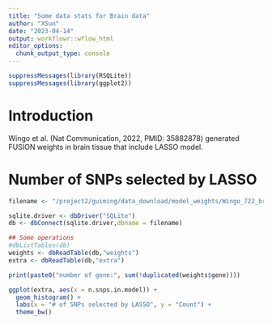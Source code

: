 ```yaml
---
title: "Some data stats for Brain data"
author: "XSun"
date: "2023-04-14"
output: workflowr::wflow_html
editor_options:
  chunk_output_type: console
---
```


```r
suppressMessages(library(RSQLite))
suppressMessages(library(ggplot2))
```

# Introduction

Wingo et al. (Nat Communication, 2022, PMID: 35882878) generated FUSION weights in brain tissue that include LASSO model. 

# Number of SNPs selected by LASSO

```r

filename <- "/project2/guiming/data_download/model_weights/Wingo_722_brain_protein_models/Wingo_722_brain_protein.lasso.db"

sqlite.driver <- dbDriver("SQLite")
db <- dbConnect(sqlite.driver,dbname = filename)

## Some operations
#dbListTables(db)
weights <- dbReadTable(db,"weights")
extra <- dbReadTable(db,"extra")

print(paste0("number of gene:", sum(!duplicated(weights$gene))))

ggplot(extra, aes(x = n.snps.in.model)) + 
  geom_histogram() +
  labs(x = "# of SNPs selected by LASSO", y = "Count") +
  theme_bw() 

```